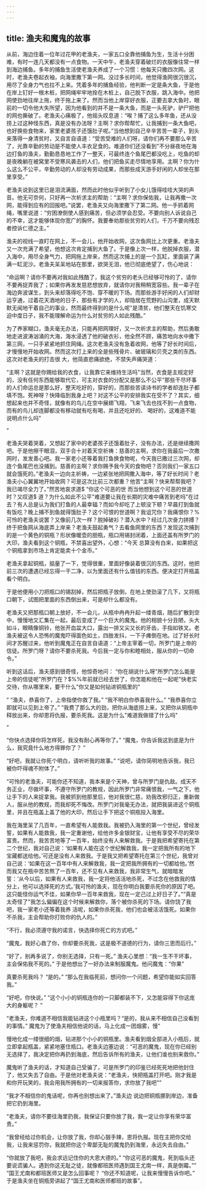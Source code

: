 ```yaml
---
---
---
```

title: 渔夫和魔鬼的故事
---



从前，海边住着一位年过花甲的老渔夫，一家五口全靠他捕鱼为生，生活十分困难，有时一连几天都没有一点食物。一天中午，老渔夫穿着破烂的衣服像往常一样到海边捕鱼。多年的捕鱼生活使老渔夫养成了一个习惯：他每天只撒四次网。这时，老渔夫卷起衣袖，向海里撒下第一网。没过多长时间，他觉得渔网很沉很沉，用尽了全身力气也拉不上来。凭着多年的捕鱼经验，他判断一定是条大鱼，于是他在岸上钉好一根木桩，把网绳牢牢地拴在木桩上，自己脱下衣服，跳入海中。他把网使劲地往岸上拖，终于拖上来了。然而当他上岸穿好衣服，正要去拿大鱼时，眼前的一切令他大失所望，因为他看到的并不是一条大鱼，而是一头死驴，驴尸把他的网也撕破了。老渔夫心痛极了，他摇头叹息道：“唉？捕了这么多年鱼，还从没捞上过这种怪东西，真是没有办法呀？主啊？求你帮帮忙，让我捕到一条大鱼吧，也好换些食物来，家里老婆孩子还饿肚子呢。”当他想到自己辛辛苦苦一辈子，到头来落得一身清贫时，又自言自语道：“受苦受难的人们呀，请你们再不要那么辛苦了，光靠辛勤的劳动是不能使人丰衣足食的。难道你们还没看到"不分昼夜地在海边打鱼的渔夫，勤勤恳恳地工作了一整天，可最终连个鱼尾巴都没吃上，吃鱼的却是夜晚躺在被窝里不受寒风袭击的人们，他们把鱼买走尽情地享用。主啊？你为什么这么不公平，辛勤劳动的人却没有劳动成果，而那些成天游手好闲的人却坐在那里享受。”



老渔夫说到这里已是泪流满面，然而此时他似乎听到了小女儿饿得哇哇大哭的声音。他无可奈何，只好再一次祈求主的帮助：“主啊？求你保佑我，让我再撒一次网，能得到应有的回报吧。”说罢，老渔夫又向海里撒下了第二网。他一手抓着网绳，嘴里说道：“穷困潦倒使人感到痛苦，但必须学会忍受。不要向别人诉说自己的不幸，这才能够体现你宽广的胸怀。我要奉劝那些贫穷的人们，千万不要向残忍者控诉仁德之主。”

渔夫的视线一直盯在网上，不一会儿，他开始收网，这次鱼网比上次更重。老渔夫又一次充满了希望，他想这次肯定捕到大鱼了。于是像上次一样，他脱掉衣服，潜入海中，用尽全身气力，把网拖上岸来，然而这次捕上的是一个瓦缸，里面装了满满一缸泥沙。老渔夫呆呆地站在那里，欲哭无泪，他已彻底绝望了，伤心地说：

“命运啊？请你不要再对我如此残酷了，我这个贫穷的老头已经够可怜的了，请你不要再捉弄我了；如果你再发发慈悲想放弃，就请你对我稍稍宽容些。我一辈子在海边奔波谋生，到头来却落得吃不饱、穿不暖的下场。而那些游手好闲的人们却财运亨通，过着花天酒地的日子，那些有才学的人，却隐居在荒野的山沟里，成天默默无闻地干着自己的事业，然而最终得到的是什么呢"是清贫，他们整天在饥寒交迫中度日子，我不能理解命运为什么对贫穷的人如此残酷。”

为了养家糊口，渔夫毫无办法，只能再把网理好，又一次祈求主的帮助，然后勇敢地走进波涛汹涌的大海，海水浸透了他的破衣衫，他全然不顾，痛苦地向水中撒下第三网，一只手紧紧地抓住网绳。这次老渔夫没有急着收网，他等了好长时间后，才慢慢地开始收网。然而这次打上来的全是些残骨片、破玻璃和贝壳之类的东西。这次对老渔夫的打击很
大，他简直悲痛欲绝，不禁失声痛哭道：

“主啊？这就是你赐给我的衣食，让我靠它来维持生活吗"当然，衣食是主规定好的，没有任何东西能够取代它，可主对衣食的分配又是那么不公平"那些干尽坏事的人们命运总是那么好，整天吃好的，穿好的，而那些苦读诗书的学者却连肚子都填不饱。死神呀？快降临到我身上吧？对这不公平的安排我实在受不了？其实，细想起来也并不奇怪，就像有的鸟儿在空中展翅飞翔，飞来飞去也找不到一点食物，而有的鸟儿却连脚都没有移动就有吃有喝，并且还吃好的、
喝好的，这难道不能说明点什么吗"

”

老渔夫哭着哭着，又想起了家中的老婆孩子还饿着肚子，没有办法，还是继续撒网吧。于是他擦干眼泪，双手合十对着天空祈祷：慈善的主啊，求你在我最后一次撒网时，发发善心吧。我一家老小还等着我打鱼换食物呢，今天我已撒过三次网，却连个鱼尾巴也没捕到。慈善的主啊？求你赐予我今天的食物吧？否则我们一家五口就会饿死的。”老渔夫一边向主祈祷，一边紧张地把网撒入海中，等了好长时间？老渔夫小心翼翼地开始收网？可是这次比前三次都重？他苦“主啊？快来帮帮我吧？我已竭尽全力了。”然苦地哀求道$
“你这个可恶的世
而当他想到这个可恶的世道时？又叹道$
道？为什么如此不公平"难道要让我在长期的灾难中痛苦到老吗"在过去？有人总是认为我们打鱼的人最幸辐？而如今却吃了上顿没下顿？早晨打到鱼就有饭吃？晚上捕不到鱼就得饿肚子？这个可恨的世道啊？我诅咒你？我痛恨你？%可怜的老渔夫说罢？又像前几次一样？脱掉破衫？潜入水中？经过几次奋力拼搏？终于把鱼网从海底弄上岸来？老渔夫鼓起勇气？去看鱼网里的东西？发现这次捕到的是一个黄色的铜瓶？形状像暖壶的胆瓶，瓶口用锡封闭着，上面还盖有所罗门的大印，渔夫看到这个铜瓶，不禁喜出望外，心想：“今天
总算没有白来，如果把这个铜瓶拿到市场上肯定能卖十个金币。”

老渔夫拿起铜瓶，掂量了一下，觉得很重，里面好像装着很沉的东西。这时，他把前三次的遭遇已经忘得一干二净，以为里面还有什么值钱的东西。便决定打开瓶盖看个明白。

于是他便用小刀把瓶口的锡刮掉，然后把瓶子放倒，在地上使劲滚了几下，又将瓶口朝下，试图把里面的东西倒出来，可是却什么都没有。

老渔夫又把那瓶口朝上放好，不一会儿，从瓶中冉冉升起一缕青烟，随后扩散到空中，慢慢地又汇集在一起，最后变成了一个巨大的魔鬼。他的相貌十分丑陋，头大如斗，眼睛像铜铃，他张开血盆大口，露出一排又尖又长的牙齿，手指如铁叉。老渔夫被这令人恐怖的魔鬼吓得面色如土，四肢发抖，一下子瘫倒在地。过了好长时间才苏醒过来，他听到魔鬼正在自言自语道：“上帝主宰着一切，所罗门是上帝的信徒。所罗门呀？请你不要杀死我。今后我一定与你和睦相处，服从你的一切命令。”

听到这话后，渔夫感到很奇怪，他惊奇地问：
“你在胡说什么呀"所罗门怎么能是上帝的信徒呢"所罗门在？$%%年前就已经去世了，你怎能和他在一起呢"快老实交待，你从哪里来，要干什么"你又是如何钻进铜瓶里的"

”
“渔夫，恭喜你了，上帝指使你救了我。”
“我不明白你恭喜我什么。”
“我恭喜你立即就可以见到上帝了。”
“我费了那么大的劲，把你从海底捞上来，又把你从铜瓶中释放出来，你却恩将仇报，要杀死我。这是为什么"难道我做错了什么吗"

”



“你快点选择你将怎样死，我没有耐心再等你了。”
“魔鬼，你告诉我这到底是为什么，我究竟什么地方得罪你了？
”

“好吧，我就让你死个明白，请听听我的故事。”
“说吧，请你简明地告诉我，我已被你吓得魂不附体了。”

“可怜的老渔夫，可能你还不知道，我本来是个天神，曾与所罗门是仇敌。成天不务正业，尽做坏事，不遵守所罗门的教规，因此所罗门非常痛恨我，一气之下，他让手下的人来捉拿我。我被抓到他那里后，他对我很仁慈，劝我改邪归正，重新做人，服从他的教规，而我却死不悔改。所罗门对我毫无办法，就把我装进这个铜瓶里，并且在瓶盖上盖了他的大印，然后让手下把这个铜瓶投入海里。

我在海里呆了几百年，一直希望有人能救我。我被扔入海里的第一个世纪，曾经发誓，如果有人能救我，我一定重谢他，给他许多金银财宝，让他有享受不尽的荣华富贵。然而，我苦苦地等了一百年，始终没有人来解救我。于是我把希望寄托在第二个世纪，我对自己说：‘如果有人能在这个世纪解救我，我一定把我所有的地下宝藏都送给他。’可还是没有人来救我。于是我又把希望寄托在第三个世纪，我曾对自己说：‘如果在这一百年中有人来解救我，我一定把我所拥有的一切都给他。’然而我又在瓶中苦苦熬了一百年，还不见有人来救我，我非常生气，就暗暗发誓：‘从今以后，如果有人来救我，我一定将他活活地杀死，不过念在他救我的情分上，他可以选择死的方式。’我可怜的渔夫，现在你明白我要杀死你的原因了吧。这只能怪你运气不佳，如果你早一百年来救我，现在一定己过上好日子了。”“真是太奇怪了"我怎么偏偏在这个时候来解救你，落个被你杀死的下场。请你饶了我吧，我一家老小还等着我养
活呢，如果你杀死我，他们也会被活活饿死。如果你不杀我，主会帮助你打败你的仇人的。”

“不行，我必须遵守我的诺言，快选择你死亡的方式吧。”

“魔鬼，我好心救了你，你却要杀死我，这是极不道德的行为，请你三思而后行。”

“好了，别再多说了，你别无选择，只有一死。”
渔夫心里想：“我一生不干坏事，主会保佑我不死的。”
于是他想出了一好办法来制服魔鬼。他问魔鬼：“你果”

真要杀死我吗？
“是的。”
“那么在我临死前，想问你一个问题，希望你能如实回答我。”

“好吧，你快说。”
“这个小小的铜瓶连你的一只脚都装不下，又怎能容得下你这庞大的身躯呢？
”

“老渔夫，你难道不相信我能钻进这个小瓶里吗？“是的，我从来不相信自己没看到的事情。”
魔鬼为了使渔夫相信他说的话，马上化成一团烟雾，慢”

慢地化成一缕很细的烟，钻进那个小小的铜瓶里。渔夫看到烟全部进入小瓶后，就立即拿起瓶盖，紧紧地塞住瓶口。老渔夫边塞边说：“可恶的魔鬼，现在你已经别无选择了，我决定把你再扔到海底，然后告诉所有的渔夫，让他们谁也别来救你。”

魔鬼听了渔夫的话，才知道自己受骗了，可是所罗门的印鉴已经死死地把他封住了，他又失去了自由。于是他对老渔夫说：“老渔夫，快把瓶盖打开吧。刚才我是和你开玩笑的，我会用我所拥有的一切来报答你，求你放了我吧"”

“我才不相信你的鬼话呢，你再也别想出来了。”渔夫边
说边把铜瓶挪到岸边，准备把它扔到海里。

“老渔夫，请你不要往海里扔我，我保证只要你放了我，我一定让你享有荣华富贵。”

“我曾经给过你机会，让你放了我，你却心狠手辣，恩将仇报。现在主把你交给我，让我来惩罚你，我就把你这个卑鄙无耻的魔鬼扔到海里，永远失去自由。”

“你就放了我吧，我会求远记住你的大恩大德的。”
“你这可恶的魔鬼，死到临头还要说谎骗人。遇到你这无耻之徒，就像都班医师遇到国王尤南一样，真是倒霉。””
“国王尤南和都班医师又是怎么回事呢？
“你还不知道呢，让我来慢慢告诉你吧。”
于是渔夫坐在铜瓶旁讲起了“国王尤南和医师都班的故事”。